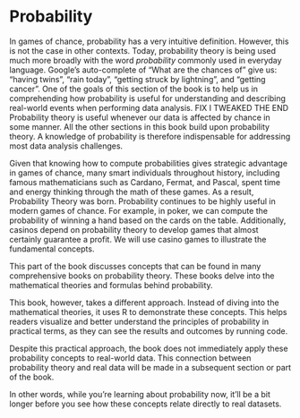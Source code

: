 # Probability {.unnumbered}

In games of chance, probability has a very intuitive definition. However, this is not the case in other contexts. Today, probability theory is being used much more broadly with the word *probability* commonly used in everyday language. Google's auto-complete of "What are the chances of" give us: "having twins", "rain today", "getting struck by lightning", and "getting cancer". One of the goals of this section of the book is to help us in comprehending how probability is useful for understanding and describing real-world events when performing data analysis. FIX I TWEAKED THE END Probability theory is useful whenever our data is affected by chance in some manner. All the other sections in this book build upon probability theory. A knowledge of probability is therefore indispensable for addressing most data analysis challenges.

Given that knowing how to compute probabilities gives strategic advantage in games of chance, many smart individuals throughout history, including famous mathematicians such as Cardano, Fermat, and Pascal, spent time and energy thinking through the math of these games. As a result, Probability Theory was born. Probability continues to be highly useful in modern games of chance. For example, in poker, we can compute the probability of winning a hand based on the cards on the table. Additionally, casinos depend on probability theory to develop games that almost certainly guarantee a profit. We will use casino games to illustrate the fundamental concepts. 

This part of the book discusses concepts that can be found in many comprehensive books on probability theory. These books delve into the mathematical theories and formulas behind probability.

This book, however, takes a different approach. Instead of diving into the mathematical theories, it uses R to demonstrate these concepts. This helps readers visualize and better understand the principles of probability in practical terms, as they can see the results and outcomes by running code.

Despite this practical approach, the book does not immediately apply these probability concepts to real-world data. This connection between probability theory and real data will be made in a subsequent section or part of the book. 

In other words, while you're learning about probability now, it'll be a bit longer before you see how these concepts relate directly to real datasets.

